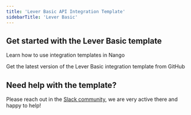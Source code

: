 ```yaml
---
title: 'Lever Basic API Integration Template'
sidebarTitle: 'Lever Basic'
---
```


## Get started with the Lever Basic template

<Card title="How to use integration templates"
      href="/understand/concepts/templates"
      icon="book-open">
    Learn how to use integration templates in Nango
</Card>

<Card title="Get the Lever Basic template"
      href="https://github.com/NangoHQ/integration-templates/tree/main/integrations/lever-basic"
      icon="github">
    Get the latest version of the Lever Basic integration template from GitHub
</Card>

## Need help with the template?
Please reach out in the [Slack community](https://nango.dev/slack), we are very active there and happy to help!
